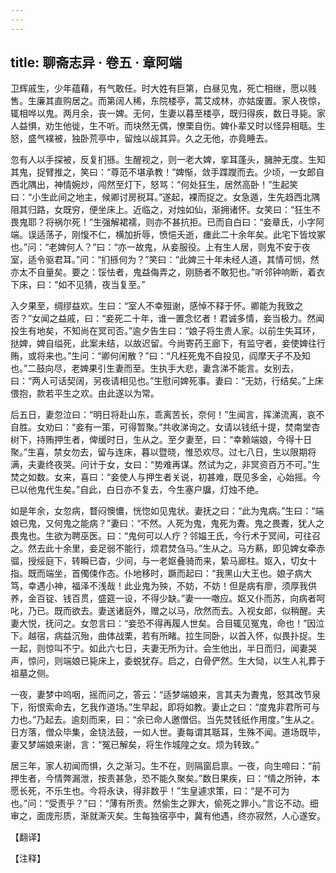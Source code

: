 ```yaml
---
---
---
```

title: 聊斋志异 · 卷五 · 章阿端
---

卫辉戚生，少年蕴藉，有气敢任。时大姓有巨第，白昼见鬼，死亡相继，愿以贱售。生廉其直购居之。而第阔人稀，东院楼亭，蒿艾成林，亦姑废置。家人夜惊，辄相哗以鬼。两月余，丧一婢。无何，生妻以暮至楼亭，既归得疾，数日寻毙。家人益惧，劝生他徙，生不听。而块然无偶，憭栗自伤。婢仆辈又时以怪异相聒。生怒，盛气襆被，独卧荒亭中，留烛以觇其异。久之无他，亦竟睡去。

忽有人以手探被，反复扪搎。生醒视之，则一老大婢，挛耳蓬头，臃肿无度。生知其鬼，捉臂推之，笑曰：“尊范不堪承教！”婢惭，敛手蹀躞而去。少顷，一女郎自西北隅出，神情婉炒，闯然至灯下，怒骂：“何处狂生，居然高卧！”生起笑曰：“小生此间之地主，候卿讨房税耳。”遂起，裸而捉之。女急遁，生先趋西北隅阻其归路，女既穷，便坐床上。近临之，对烛如仙，渐拥诸怀。女笑曰：“狂生不畏鬼耶？将祸尔死！”生强解裙襦，则亦不甚抗拒。已而自白曰：“妾章氏，小字阿端。误适荡子，刚愎不仁，横加折辱，愤悒夭逝，瘗此二十余年矣。此宅下皆坟冢也。”问：“老婢何人？”曰：“亦一故鬼，从妾服役。上有生人居，则鬼不安于夜室，适令驱君耳。”问：“扪搎何为？”笑曰：“此婢三十年未经人道，其情可悯，然亦太不自量矣。要之：馁怯者，鬼益侮弄之，刚肠者不敢犯也。”听邻钟响断，着衣下床，曰：“如不见猜，夜当复至。”

入夕果至，绸缪益欢。生曰：“室人不幸殂谢，感悼不释于怀。卿能为我致之否？”女闻之益戚，曰：“妾死二十年，谁一置念忆者！君诚多情，妾当极力。然闻投生有地矣，不知尚在冥司否。”逾夕告生曰：“娘子将生贵人家。以前生失耳环，挞婢，婢自缢死，此案未结，以故迟留。今尚寄药王廊下，有监守者，妾使婢往行贿，或将来也。”生问：“卿何闲散？”曰：“凡枉死鬼不自投见，阎摩天子不及知也。”二鼓向尽，老婢果引生妻而至。生执手大悲，妻含涕不能言。女别去，曰：“两人可话契阔，另夜请相见也。”生慰问婢死事。妻曰：“无妨，行结矣。”上床偎抱，款若平生之欢。由此遂以为常。

后五日，妻忽泣曰：“明日将赴山东，乖离苦长，奈何！”生闻言，挥涕流离，哀不自胜。女劝曰：“妾有一策，可得暂聚。”共收涕询之。女请以钱纸十提，焚南堂杏树下，持贿押生者，俾缓时日，生从之。至夕妻至，曰：“幸赖端娘，今得十日聚。”生喜，禁女勿去，留与连床，暮以暨晓，惟恐欢尽。过七八日，生以限期将满，夫妻终夜哭。问计于女，女曰：“势难再谋。然试为之，非冥资百万不可。”生焚之如数。女来，喜曰：“妾使人与押生者关说，初甚难，既见多金，心始摇。今已以他鬼代生矣。”自此，白日亦不复去，今生塞户牖，灯烛不绝。

如是年余，女忽病，瞀闷懊憹，恍惚如见鬼状。妻抚之曰：“此为鬼病。”生曰：“端娘已鬼，又何鬼之能病？”妻曰：“不然。人死为鬼，鬼死为聻。鬼之畏聻，犹人之畏鬼也。生欲为聘巫医。曰：“鬼何可以人疗？邻媪王氏，今行术于冥间，可往召之。然去此十余里，妾足弱不能行，烦君焚刍马。”生从之。马方爇，即见婢女牵赤骝，授绥庭下，转瞬已杳，少间，与一老妪叠骑而来，絷马廊柱。妪入，切女十指。既而端坐，首㒔㑛作态。仆地移时，蹶而起曰：“我黑山大王也。娘子病大笃，幸遇小神，福泽不浅哉！此业鬼为殃，不妨，不妨！但是病有廖，须厚我供养，金百锭、钱百贯，盛筵一设，不得少缺。”妻一一噭应。妪又仆而苏，向病者呵叱，乃已。既而欲去。妻送诸庭外，赠之以马，欣然而去。入视女郎，似稍醒。夫妻大悦，抚问之。女忽言曰：“妾恐不得再履人世矣。合目辄见冤鬼，命也！”因泣下。越宿，病益沉殆，曲体战栗，若有所睹。拉生同卧，以首入怀，似畏扑捉。生一起，则惊叫不宁。如此六七日，夫妻无所为计。会生他出，半日而归，闻妻哭声，惊问，则端娘已毙床上，委蜕犹存。启之，白骨俨然。生大恸，以生人礼葬于祖墓之侧。

一夜，妻梦中呜咽，摇而问之，答云：“适梦端娘来，言其夫为聻鬼，怒其改节泉下，衔恨索命去，乞我作道场。”生早起，即将如教。妻止之曰：“度鬼非君所可与力也。”乃起去。逾刻而来，曰：“余已命人邀僧侣。当先焚钱纸作用度。”生从之。日方落，僧众毕集，金铙法鼓，一如人世。妻每谓其聒耳，生殊不闻。道场既毕，妻又梦端娘来谢，言：“冤已解矣，将生作城隍之女。烦为转致。”

居三年，家人初闻而惧，久之渐习。生不在，则隔窗启禀。一夜，向生啼曰：“前押生者，今情弊漏泄，按责甚急，恐不能久聚矣。”数日果疾，曰：“情之所钟，本愿长死，不乐生也。今将永诀，得非数乎！”生皇遽求策，曰：“是不可为也。”问：“受责乎？”曰：“薄有所责。然偷生之罪大，偷死之罪小。”言讫不动。细审之，面庞形质，渐就澌灭矣。生每独宿亭中，冀有他遇，终亦寂然，人心遂安。

【翻译】

【注释】


